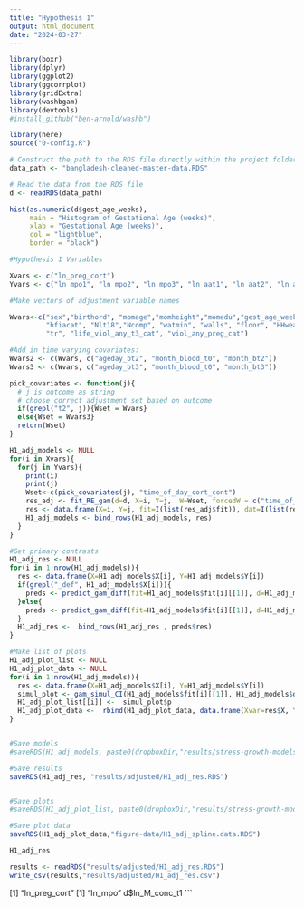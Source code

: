 ```yaml
---
title: "Hypothesis 1"
output: html_document
date: "2024-03-27"
---
```



```r

library(boxr)
library(dplyr)
library(ggplot2)
library(ggcorrplot)
library(gridExtra)
library(washbgam)
library(devtools)
#install_github("ben-arnold/washb")

library(here)
source("0-config.R")

```

```r

# Construct the path to the RDS file directly within the project folder
data_path <- "bangladesh-cleaned-master-data.RDS"

# Read the data from the RDS file
d <- readRDS(data_path)
```  

```r
hist(as.numeric(d$gest_age_weeks), 
     main = "Histogram of Gestational Age (weeks)", 
     xlab = "Gestational Age (weeks)", 
     col = "lightblue", 
     border = "black")

```   


```r
#Hypothesis 1 Variables

Xvars <- c("ln_preg_cort")
Yvars <- c("ln_mpo1", "ln_mpo2", "ln_mpo3", "ln_aat1", "ln_aat2", "ln_aat3", "ln_neo1", "ln_neo2", "ln_neo3", "ln_reg2", "ln_L_conc_t1", "ln_L_conc_t2", "ln_L_conc_t3", "ln_M_conc_t1", "ln_M_conc_t2", "ln_M_conc_t3")
```
```r
#Make vectors of adjustment variable names

Wvars<-c("sex","birthord", "momage","momheight","momedu","gest_age_weeks",
         "hfiacat", "Nlt18","Ncomp", "watmin", "walls", "floor", "HHwealth_scaled",
         "tr", "life_viol_any_t3_cat", "viol_any_preg_cat")

#Add in time varying covariates:
Wvars2 <- c(Wvars, c("ageday_bt2", "month_blood_t0", "month_bt2"))
Wvars3 <- c(Wvars, c("ageday_bt3", "month_blood_t0", "month_bt3"))

pick_covariates <- function(j){
  # j is outcome as string
  # choose correct adjustment set based on outcome
  if(grepl("t2", j)){Wset = Wvars}
  else{Wset = Wvars3}
  return(Wset)
}
```



```r
H1_adj_models <- NULL
for(i in Xvars){
  for(j in Yvars){
    print(i)
    print(j)
    Wset<-c(pick_covariates(j), "time_of_day_cort_cont")
    res_adj <- fit_RE_gam(d=d, X=i, Y=j,  W=Wset, forcedW = c("time_of_day_cort_cont"))
    res <- data.frame(X=i, Y=j, fit=I(list(res_adj$fit)), dat=I(list(res_adj$dat)))
    H1_adj_models <- bind_rows(H1_adj_models, res)
  }
}

```
```r
#Get primary contrasts
H1_adj_res <- NULL
for(i in 1:nrow(H1_adj_models)){
  res <- data.frame(X=H1_adj_models$X[i], Y=H1_adj_models$Y[i])
  if(grepl("_def", H1_adj_models$X[i])){
    preds <- predict_gam_diff(fit=H1_adj_models$fit[i][[1]], d=H1_adj_models$dat[i][[1]], quantile_diff=c(0.25,0.75), Xvar=res$X, Yvar=res$Y, binary=T)
  }else{
    preds <- predict_gam_diff(fit=H1_adj_models$fit[i][[1]], d=H1_adj_models$dat[i][[1]], quantile_diff=c(0.25,0.75), Xvar=res$X, Yvar=res$Y)
  }
  H1_adj_res <-  bind_rows(H1_adj_res , preds$res)
}

```

```r
#Make list of plots
H1_adj_plot_list <- NULL
H1_adj_plot_data <- NULL
for(i in 1:nrow(H1_adj_models)){
  res <- data.frame(X=H1_adj_models$X[i], Y=H1_adj_models$Y[i])
  simul_plot <- gam_simul_CI(H1_adj_models$fit[i][[1]], H1_adj_models$dat[i][[1]], xlab=res$X, ylab=res$Y, title="")
  H1_adj_plot_list[[i]] <-  simul_plot$p
  H1_adj_plot_data <-  rbind(H1_adj_plot_data, data.frame(Xvar=res$X, Yvar=res$Y, adj=0, simul_plot$pred %>% subset(., select = c(Y,X,id,fit,se.fit,uprP, lwrP,uprS,lwrS))))
}


#Save models
#saveRDS(H1_adj_models, paste0(dropboxDir,"results/stress-growth-models/models/H1_adj_models.RDS"))

#Save results
saveRDS(H1_adj_res, "results/adjusted/H1_adj_res.RDS")


#Save plots
#saveRDS(H1_adj_plot_list, paste0(dropboxDir,"results/stress-growth-models/figure-objects/H1_adj_splines.RDS"))

#Save plot data
saveRDS(H1_adj_plot_data,"figure-data/H1_adj_spline.data.RDS")
```

```r
H1_adj_res
```

```r
results <- readRDS("results/adjusted/H1_adj_res.RDS")
write_csv(results,"results/adjusted/H1_adj_res.csv")
```


[1] "ln_preg_cort"
[1] "ln_mpo"
d$ln_M_conc_t1
```

